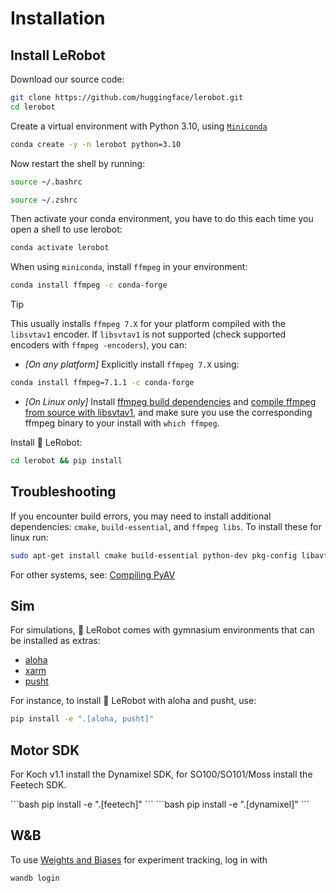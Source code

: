 # Installation

## Install LeRobot

Download our source code:
```bash
git clone https://github.com/huggingface/lerobot.git
cd lerobot
```

Create a virtual environment with Python 3.10, using [`Miniconda`](https://docs.anaconda.com/miniconda/install/#quick-command-line-install)
```bash
conda create -y -n lerobot python=3.10
```

Now restart the shell by running:
<hfoptions id="shell_restart">
<hfoption id="Linux">

```bash
source ~/.bashrc
```
</hfoption>
<hfoption id="Mac">

```bash
source ~/.zshrc
```
</hfoption>
</hfoptions>

Then activate your conda environment, you have to do this each time you open a shell to use lerobot:
```bash
conda activate lerobot
```

When using `miniconda`, install `ffmpeg` in your environment:
```bash
conda install ffmpeg -c conda-forge
```

> [!TIP]
> This usually installs `ffmpeg 7.X` for your platform compiled with the `libsvtav1` encoder. If `libsvtav1` is not supported (check supported encoders with `ffmpeg -encoders`), you can:
>  - _[On any platform]_ Explicitly install `ffmpeg 7.X` using:
>  ```bash
>  conda install ffmpeg=7.1.1 -c conda-forge
>  ```
>  - _[On Linux only]_ Install [ffmpeg build dependencies](https://trac.ffmpeg.org/wiki/CompilationGuide/Ubuntu#GettheDependencies) and [compile ffmpeg from source with libsvtav1](https://trac.ffmpeg.org/wiki/CompilationGuide/Ubuntu#libsvtav1), and make sure you use the corresponding ffmpeg binary to your install with `which ffmpeg`.

Install 🤗 LeRobot:
```bash
cd lerobot && pip install
```

## Troubleshooting
If you encounter build errors, you may need to install additional dependencies: `cmake`, `build-essential`, and `ffmpeg libs`.
To install these for linux run:
```bash
sudo apt-get install cmake build-essential python-dev pkg-config libavformat-dev libavcodec-dev libavdevice-dev libavutil-dev libswscale-dev libswresample-dev libavfilter-dev pkg-config
```
For other systems, see: [Compiling PyAV](https://pyav.org/docs/develop/overview/installation.html#bring-your-own-ffmpeg)

## Sim
For simulations, 🤗 LeRobot comes with gymnasium environments that can be installed as extras:
- [aloha](https://github.com/huggingface/gym-aloha)
- [xarm](https://github.com/huggingface/gym-xarm)
- [pusht](https://github.com/huggingface/gym-pusht)

For instance, to install 🤗 LeRobot with aloha and pusht, use:
```bash
pip install -e ".[aloha, pusht]"
```

## Motor SDK
For Koch v1.1 install the Dynamixel SDK, for SO100/SO101/Moss install the Feetech SDK.

<hfoptions id="install motors">
<hfoption id="Feetech">
```bash
pip install -e ".[feetech]"
```
</hfoption>
<hfoption id="Dynamixel">
```bash
pip install -e ".[dynamixel]"
```
</hfoption>
</hfoptions>

## W&B
To use [Weights and Biases](https://docs.wandb.ai/quickstart) for experiment tracking, log in with
```bash
wandb login
```
